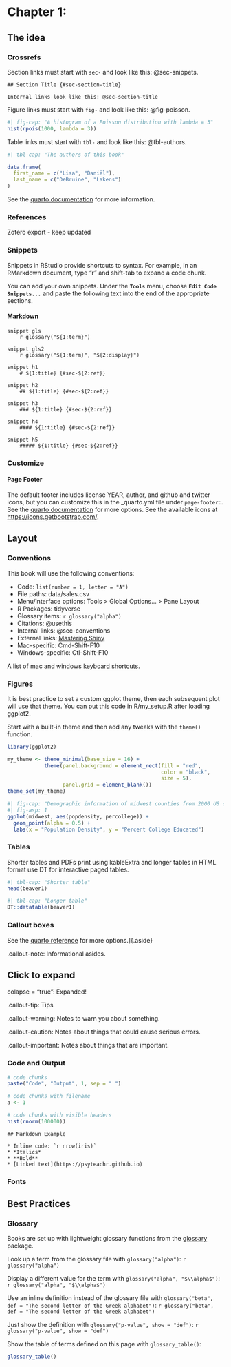 # Chapter 1:  {#sec-chapter1}

## The idea {#sec-idea}


### Crossrefs {#sec-crossrefs}

Section links must start with `sec-` and look like this: @sec-snippets.

```verbatim
## Section Title {#sec-section-title}

Internal links look like this: @sec-section-title
```

Figure links must start with `fig-` and look like this: @fig-poisson. 

```r
#| fig-cap: "A histogram of a Poisson distribution with lambda = 3"
hist(rpois(1000, lambda = 3))
```

Table links must start with `tbl-` and look like this: @tbl-authors. 

```r
#| tbl-cap: "The authors of this book"

data.frame(
  first_name = c("Lisa", "Daniël"),
  last_name = c("DeBruine", "Lakens")
)
```


See the [quarto documentation](https://quarto.org/docs/books/book-crossrefs.html){target="_blank"} for more information.

### References {#sec-refs}

Zotero export - keep updated


### Snippets {#sec-snippets}

Snippets in RStudio provide shortcuts to syntax. For example, in an RMarkdown document, type "r" and shift-tab to expand a code chunk.

You can add your own snippets. Under the **`Tools`** menu, choose **`Edit Code Snippets...`** and paste the following text into the end of the appropriate sections.

#### Markdown

```
snippet gls
	r glossary("${1:term}")
	
snippet gls2
	r glossary("${1:term}", "${2:display}")
	
snippet h1
	# ${1:title} {#sec-${2:ref}}
	
snippet h2
	## ${1:title} {#sec-${2:ref}}
	
snippet h3
	### ${1:title} {#sec-${2:ref}}
	
snippet h4
	#### ${1:title} {#sec-${2:ref}}
	
snippet h5
	##### ${1:title} {#sec-${2:ref}}
```

### Customize

#### Page Footer

The default footer includes license YEAR, author, and github and twitter icons, but you can customize this in the _quarto.yml file under `page-footer:`. See  the [quarto documentation](https://quarto.org/docs/reference/projects/websites.html#footer) for more options. See the available icons at <https://icons.getbootstrap.com/>.


## Layout {#sec-layout}

### Conventions {#sec-conventions}

This book will use the following conventions:

* Code: `list(number = 1, letter = "A")`
* File paths: <path>data/sales.csv</path>
* Menu/interface options: <if>Tools > Global Options... > Pane Layout</if>
* R Packages: <pkg>tidyverse</pkg>
* Glossary items: `r glossary("alpha")`
* Citations: @usethis
* Internal links: @sec-conventions
* External links: [Mastering Shiny](https://mastering-shiny.org/){target="_blank"}
* Mac-specific: <mac>Cmd-Shift-F10</mac> 
* Windows-specific: <pc>Ctl-Shift-F10</pc>

A list of mac and windows [keyboard shortcuts](https://support.posit.co/hc/en-us/articles/200711853-Keyboard-Shortcuts-in-the-RStudio-IDE).


### Figures {#sec-figures}

It is best practice to set a custom ggplot theme, then each subsequent plot will use that theme. You can put this code in <path>R/my_setup.R</path> after loading <pkg>ggplot2</pkg>.

Start with a built-in theme and then add any tweaks with the `theme()` function.

```r
library(ggplot2)

my_theme <- theme_minimal(base_size = 16) + 
            theme(panel.background = element_rect(fill = "red", 
                                                  color = "black", 
                                                  size = 5),
                  panel.grid = element_blank())
theme_set(my_theme)
```


```r
#| fig-cap: "Demographic information of midwest counties from 2000 US census"
#| fig-asp: 1
ggplot(midwest, aes(popdensity, percollege)) +
  geom_point(alpha = 0.5) +
  labs(x = "Population Density", y = "Percent College Educated")
```

### Tables {#sec-tables}

Shorter tables and PDFs print using <pkg>kableExtra</pkg> and longer tables in HTML format use <pkg>DT</pkg> for interactive paged tables.

```r
#| tbl-cap: "Shorter table"
head(beaver1)
```

```r
#| tbl-cap: "Longer table"
DT::datatable(beaver1)
```

### Callout boxes {#sec-callout}

See the [quarto reference](https://quarto.org/docs/authoring/callouts.html) for more options.]{.aside}

::: {.callout-note}
.callout-note: Informational asides.
:::

::: {.callout-note collapse="true"}
## Click to expand
colapse = "true": Expanded!
:::

::: {.callout-tip}
.callout-tip: Tips
:::

::: {.callout-warning}
.callout-warning: Notes to warn you about something.
:::

::: {.callout-caution}
.callout-caution: Notes about things that could cause serious errors.
:::

::: {.callout-important}
.callout-important: Notes about things that are important.
:::


### Code and Output {#sec-code-output}

```r
# code chunks
paste("Code", "Output", 1, sep = " ")
```

```r
# code chunks with filename
a <- 1
```

```r
# code chunks with visible headers
hist(rnorm(100000))
```

```verbatim
## Markdown Example

* Inline code: `r nrow(iris)`
* *Italics*
* **Bold**
* [Linked text](https://psyteachr.github.io)
```



### Fonts {#sec-fonts}




## Best Practices {#sec-best-practices}

### Glossary {#sec-glossary}

Books are set up with lightweight glossary functions from the [glossary](https://debruine.github.io/glossary/) package. 

Look up a term from the glossary file with `glossary("alpha")`: `r glossary("alpha")`

Display a different value for the term with `glossary("alpha", "$\\alpha$")`: `r glossary("alpha", "$\\alpha$")`

Use an inline definition instead of the glossary file with `glossary("beta", def = "The second letter of the Greek alphabet")`: `r glossary("beta", def = "The second letter of the Greek alphabet")`

Just show the definition with `glossary("p-value", show = "def")`: `r glossary("p-value", show = "def")`

Show the table of terms defined on this page with `glossary_table()`:

```r
glossary_table()
```

